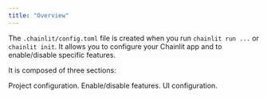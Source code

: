 ```yaml
---
title: "Overview"
---
```


The `.chainlit/config.toml` file is created when you run `chainlit run ...` or `chainlit init`. It allows you to configure your Chainlit app and to enable/disable specific features.

It is composed of three sections:

<CardGroup cols={2}>
  <Card
    title="project"
    icon="rocket-launch"
    color="#ea5a0c"
    href="/backend/config/project"
  >
    Project configuration.
  </Card>
  <Card
    title="features"
    icon="flag"
    color="#0285c7"
    href="/backend/config/features"
  >
    Enable/disable features.
  </Card>
  <Card title="UI" icon="palette" color="#16a34a" href="/backend/config/ui">
    UI configuration.
  </Card>
</CardGroup>
